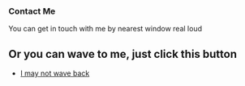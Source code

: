 ### Contact Me

You can get in touch with me by nearest window real loud

## Or you can wave to me, just click this button 

- [I may not wave back]()
